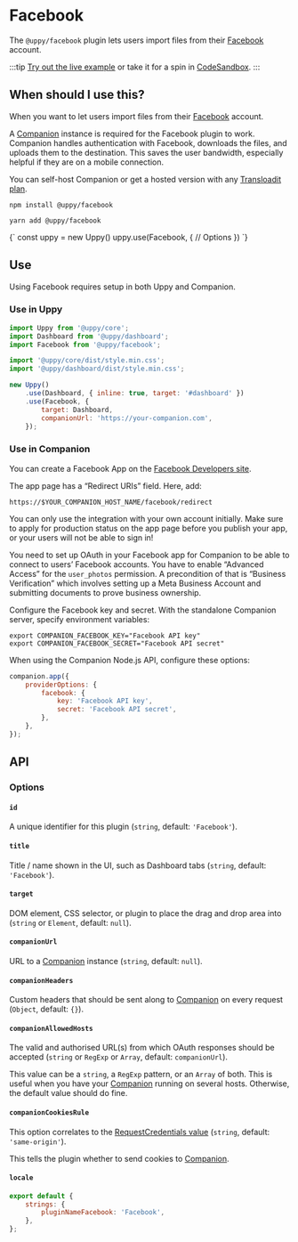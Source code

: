 

# Facebook

The `@uppy/facebook` plugin lets users import files from their [Facebook](https://www.facebook.com) account.

:::tip
[Try out the live example](/examples) or take it for a spin in [CodeSandbox](https://codesandbox.io/s/uppy-dashboard-xpxuhd).
:::

## When should I use this?

When you want to let users import files from their [Facebook](https://www.facebook.com) account.

A [Companion](/docs/companion) instance is required for the Facebook plugin to work.
Companion handles authentication with Facebook, downloads the files, and uploads them to the destination.
This saves the user bandwidth, especially helpful if they are on a mobile connection.

You can self-host Companion or get a hosted version with any [Transloadit plan](https://transloadit.com/pricing/).

<Tabs>
  <TabItem value="npm" label="NPM" default>

```shell
npm install @uppy/facebook
```

  </TabItem>

  <TabItem value="yarn" label="Yarn">

```shell
yarn add @uppy/facebook
```

  </TabItem>

  <TabItem value="cdn" label="CDN">
    <UppyCdnExample>
      {`
        const uppy = new Uppy()
        uppy.use(Facebook, {
          // Options
        })
      `}
    </UppyCdnExample>
  </TabItem>
</Tabs>

## Use

Using Facebook requires setup in both Uppy and Companion.

### Use in Uppy

```js {10-13} showLineNumbers
import Uppy from '@uppy/core';
import Dashboard from '@uppy/dashboard';
import Facebook from '@uppy/facebook';

import '@uppy/core/dist/style.min.css';
import '@uppy/dashboard/dist/style.min.css';

new Uppy()
	.use(Dashboard, { inline: true, target: '#dashboard' })
	.use(Facebook, {
		target: Dashboard,
		companionUrl: 'https://your-companion.com',
	});
```

### Use in Companion

You can create a Facebook App on the [Facebook Developers site](https://developers.facebook.com/).

The app page has a “Redirect URIs” field. Here, add:

```
https://$YOUR_COMPANION_HOST_NAME/facebook/redirect
```

You can only use the integration with your own account initially.
Make sure to apply for production status on the app page before you publish your app, or your users will not be able to sign in!

You need to set up OAuth in your Facebook app for Companion to be able to connect to users’ Facebook accounts. You have to enable “Advanced Access” for the `user_photos` permission. A precondition of that is “Business Verification” which involves setting up a Meta Business Account and submitting documents to prove business ownership.

Configure the Facebook key and secret. With the standalone Companion server, specify environment variables:

```shell
export COMPANION_FACEBOOK_KEY="Facebook API key"
export COMPANION_FACEBOOK_SECRET="Facebook API secret"
```

When using the Companion Node.js API, configure these options:

```js
companion.app({
	providerOptions: {
		facebook: {
			key: 'Facebook API key',
			secret: 'Facebook API secret',
		},
	},
});
```

## API

### Options

#### `id`

A unique identifier for this plugin (`string`, default: `'Facebook'`).

#### `title`

Title / name shown in the UI, such as Dashboard tabs (`string`, default: `'Facebook'`).

#### `target`

DOM element, CSS selector, or plugin to place the drag and drop area into (`string` or `Element`, default: `null`).

#### `companionUrl`

URL to a [Companion](/docs/companion) instance (`string`, default: `null`).

#### `companionHeaders`

Custom headers that should be sent along to [Companion](/docs/companion) on every request (`Object`, default: `{}`).

#### `companionAllowedHosts`

The valid and authorised URL(s) from which OAuth responses should be accepted (`string` or `RegExp` or `Array`, default: `companionUrl`).

This value can be a `string`, a `RegExp` pattern, or an `Array` of both.
This is useful when you have your [Companion](/docs/companion) running on several hosts. Otherwise, the default value should do fine.

#### `companionCookiesRule`

This option correlates to the [RequestCredentials value](https://developer.mozilla.org/en-US/docs/Web/API/Request/credentials) (`string`, default: `'same-origin'`).

This tells the plugin whether to send cookies to [Companion](/docs/companion).

#### `locale`

```js
export default {
	strings: {
		pluginNameFacebook: 'Facebook',
	},
};
```
